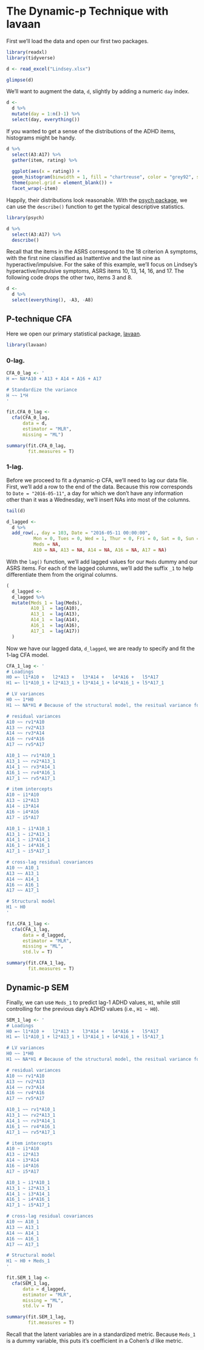 The Dynamic-p Technique with lavaan
======================================================

First we'll load the data and open our first two packages.

```r
library(readxl)
library(tidyverse)

d <- read_excel("Lindsey.xlsx")

glimpse(d)
```

We'll want to augment the data, `d`, slightly by adding a numeric `day` index.

```r
d <-
  d %>% 
  mutate(day = 1:n()-1) %>% 
  select(day, everything())
```

If you wanted to get a sense of the distributions of the ADHD items, histograms might be handy.

```r
d %>% 
  select(A3:A17) %>% 
  gather(item, rating) %>% 
  
  ggplot(aes(x = rating)) +
  geom_histogram(binwidth = 1, fill = "chartreuse", color = "grey92", size = 1/5) +
  theme(panel.grid = element_blank()) +
  facet_wrap(~item)
```

Happily, their distributions look reasonable. With the [psych package](https://cran.r-project.org/web/packages/psych/index.html), we can use the `describe()` function to get the typical descriptive statistics.

```r
library(psych)

d %>% 
  select(A3:A17) %>% 
  describe()
```  

Recall that the items in the ASRS correspond to the 18 criterion A symptoms, with the first nine classified as Inattentive and the last nine as hyperactive/impulsive. For the sake of this example, we'll focus on Lindsey's hyperactive/impulsive symptoms, ASRS items 10, 13, 14, 16, and 17. The following code drops the other two, items 3 and 8.

```r
d <-
  d %>% 
  select(everything(), -A3, -A8)
```

## P-technique CFA

Here we open our primary statistical package, [lavaan](https://cran.r-project.org/web/packages/lavaan/index.html).

```r
library(lavaan)
```

### 0-lag.

```r
CFA_0_lag <- '
H =~ NA*A10 + A13 + A14 + A16 + A17

# Standardize the variance
H ~~ 1*H
'
```

```r
fit.CFA_0_lag <- 
  cfa(CFA_0_lag, 
      data = d,
      estimator = "MLR",
      missing = "ML")
```

```r
summary(fit.CFA_0_lag, 
        fit.measures = T)
```

### 1-lag.

Before we proceed to fit a dynamic-p CFA, we'll need to lag our data file. First, we'll add a row to the end of the data. Because this row corresponds to `Date = "2016-05-11"`, a day for which we don't have any information other than it was a Wednesday, we'll insert NAs into most of the columns.

```r
tail(d)

d_lagged <-
  d %>% 
  add_row(., day = 103, Date = "2016-05-11 00:00:00", 
          Mon = 0, Tues = 0, Wed = 1, Thur = 0, Fri = 0, Sat = 0, Sun = 0, 
          Meds = NA, 
          A10 = NA, A13 = NA, A14 = NA, A16 = NA, A17 = NA)
```

With the `lag()` function, we'll add lagged values for our `Meds` dummy and our ASRS items. For each of the lagged columns, we'll add the suffix `_1` to help differentiate them from the original columns.

```r
(
  d_lagged <-
  d_lagged %>% 
  mutate(Meds_1 = lag(Meds),
         A10_1  = lag(A10),
         A13_1  = lag(A13),
         A14_1  = lag(A14),
         A16_1  = lag(A16),
         A17_1  = lag(A17))
  )
```

Now we have our lagged data, `d_lagged`, we are ready to specify and fit the 1-lag CFA model.

```r
CFA_1_lag <- '
# Loadings
H0 =~ l1*A10 +   l2*A13 +   l3*A14 +   l4*A16 +   l5*A17
H1 =~ l1*A10_1 + l2*A13_1 + l3*A14_1 + l4*A16_1 + l5*A17_1

# LV variances
H0 ~~ 1*H0
H1 ~~ NA*H1 # Because of the structural model, the resitual variance for H1 is freely estimated

# residual variances
A10 ~~ rv1*A10
A13 ~~ rv2*A13
A14 ~~ rv3*A14
A16 ~~ rv4*A16
A17 ~~ rv5*A17

A10_1 ~~ rv1*A10_1
A13_1 ~~ rv2*A13_1
A14_1 ~~ rv3*A14_1
A16_1 ~~ rv4*A16_1
A17_1 ~~ rv5*A17_1

# item intercepts
A10 ~ i1*A10
A13 ~ i2*A13
A14 ~ i3*A14
A16 ~ i4*A16
A17 ~ i5*A17

A10_1 ~ i1*A10_1
A13_1 ~ i2*A13_1
A14_1 ~ i3*A14_1
A16_1 ~ i4*A16_1
A17_1 ~ i5*A17_1

# cross-lag residual covariances
A10 ~~ A10_1
A13 ~~ A13_1
A14 ~~ A14_1
A16 ~~ A16_1
A17 ~~ A17_1

# Structural model
H1 ~ H0
'
```

```r
fit.CFA_1_lag <- 
  cfa(CFA_1_lag, 
      data = d_lagged,
      estimator = "MLR",
      missing = "ML",
      std.lv = T)
```

```r
summary(fit.CFA_1_lag, 
        fit.measures = T)
```

## Dynamic-p SEM

Finally, we can use `Meds_1` to predict lag-1 ADHD values, `H1`, while still controlling for the previous day's ADHD values (i.e., `H1 ~ H0`).

```r
SEM_1_lag <- '
# Loadings
H0 =~ l1*A10 +   l2*A13 +   l3*A14 +   l4*A16 +   l5*A17
H1 =~ l1*A10_1 + l2*A13_1 + l3*A14_1 + l4*A16_1 + l5*A17_1

# LV variances
H0 ~~ 1*H0
H1 ~~ NA*H1 # Because of the structural model, the resitual variance for H1 is freely estimated

# residual variances
A10 ~~ rv1*A10
A13 ~~ rv2*A13
A14 ~~ rv3*A14
A16 ~~ rv4*A16
A17 ~~ rv5*A17

A10_1 ~~ rv1*A10_1
A13_1 ~~ rv2*A13_1
A14_1 ~~ rv3*A14_1
A16_1 ~~ rv4*A16_1
A17_1 ~~ rv5*A17_1

# item intercepts
A10 ~ i1*A10
A13 ~ i2*A13
A14 ~ i3*A14
A16 ~ i4*A16
A17 ~ i5*A17

A10_1 ~ i1*A10_1
A13_1 ~ i2*A13_1
A14_1 ~ i3*A14_1
A16_1 ~ i4*A16_1
A17_1 ~ i5*A17_1

# cross-lag residual covariances
A10 ~~ A10_1
A13 ~~ A13_1
A14 ~~ A14_1
A16 ~~ A16_1
A17 ~~ A17_1

# Structural model
H1 ~ H0 + Meds_1
'
```

```r
fit.SEM_1_lag <- 
  cfa(SEM_1_lag, 
      data = d_lagged,
      estimator = "MLR",
      missing = "ML",
      std.lv = T)
```

```r
summary(fit.SEM_1_lag, 
        fit.measures = T)
```

Recall that the latent variables are in a standardized metric. Because `Meds_1` is a dummy variable, this puts it's coefficient in a Cohen's $d$ like metric.